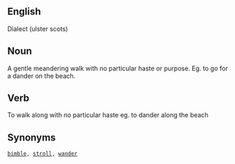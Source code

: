 == '''English''' ==

Dialect (ulster scots)

== '''Noun''' ==

A gentle meandering walk with no particular haste or purpose.
Eg. to go for a dander on the beach. 


== '''Verb''' ==

To walk along with no particular haste
eg. to dander along the beach


== '''Synonyms''' ==

 [[bimble]], [[stroll]], [[wander]]